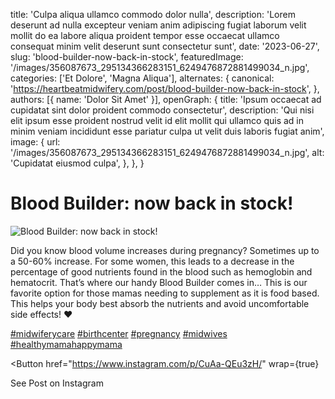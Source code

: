   title: 'Culpa aliqua ullamco commodo dolor nulla',
  description: 'Lorem deserunt ad nulla excepteur veniam anim adipiscing fugiat laborum velit mollit do ea labore aliqua proident tempor esse occaecat ullamco consequat minim velit deserunt sunt consectetur sunt',
  date: '2023-06-27',
  slug: 'blood-builder-now-back-in-stock',
  featuredImage: '/images/356087673_295134366283151_6249476872881499034_n.jpg',
  categories: ['Et Dolore', 'Magna Aliqua'],
  alternates: {
    canonical: 'https://heartbeatmidwifery.com/post/blood-builder-now-back-in-stock',
  },
  authors: [{ name: 'Dolor Sit Amet' }],
  openGraph: {
    title: 'Ipsum occaecat ad cupidatat sint dolor proident commodo consectetur',
    description: 'Qui nisi elit ipsum esse proident nostrud velit id elit mollit qui ullamco quis ad in minim veniam incididunt esse pariatur culpa ut velit duis laboris fugiat anim',
    image: {
      url: '/images/356087673_295134366283151_6249476872881499034_n.jpg',
      alt: 'Cupidatat eiusmod culpa',
    },
  },
}


# Blood Builder: now back in stock!

<Image
  src="/images/356087673_295134366283151_6249476872881499034_n.jpg"
  size="large"
  wrap={true}
  alt="Blood Builder: now back in stock!"
/>

Did you know blood volume increases during pregnancy? Sometimes up to a 50-60% increase. For some women, this leads to a decrease in the percentage of good nutrients found in the blood such as hemoglobin and hematocrit. That’s where our handy Blood Builder comes in… This is our favorite option for those mamas needing to supplement as it is food based. This helps your body best absorb the nutrients and avoid uncomfortable side effects! ❤️

[#midwiferycare](https://www.instagram.com/explore/tags/midwiferycare/) [#birthcenter](https://www.instagram.com/explore/tags/birthcenter/) [#pregnancy](https://www.instagram.com/explore/tags/pregnancy/) [#midwives](https://www.instagram.com/explore/tags/midwives/) [#healthymamahappymama](https://www.instagram.com/explore/tags/healthymamahappymama/)

<Button
  href="https://www.instagram.com/p/CuAa-QEu3zH/"
  wrap={true}
>
  See Post on Instagram
</Button>
